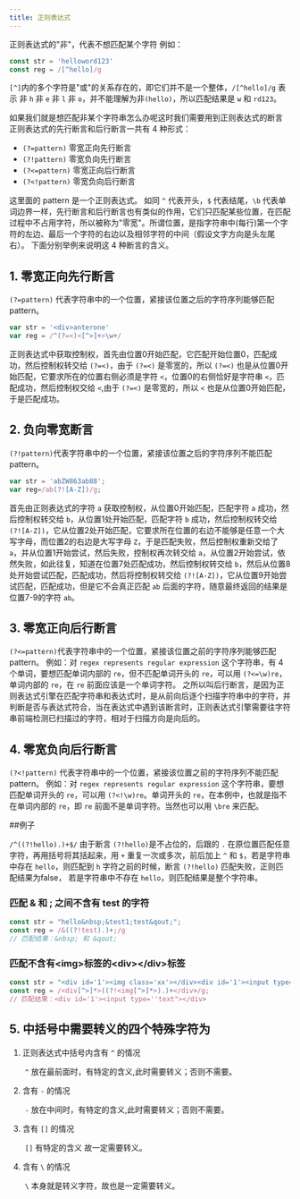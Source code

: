 ```yaml
---
title: 正则表达式
---
```


正则表达式的"非"，代表不想匹配某个字符
例如：
```javascript
const str = 'helloword123'
const reg = /[^hello]/g
```
 `[^]`内的多个字符是"或"的关系存在的，即它们并不是一个整体，`/[^hello]/g` 表示 非 `h` 非 `e` 非 `l` 非 `o`，并不能理解为非`(hello)`，所以匹配结果是 `w` 和 `rd123`。

如果我们就是想匹配非某个字符串怎么办呢这时我们需要用到正则表达式的断言
正则表达式的先行断言和后行断言一共有 4 种形式：
* `(?=pattern)` 零宽正向先行断言
* `(?!pattern)` 零宽负向先行断言
* `(?<=pattern)` 零宽正向后行断言
* `(?<!pattern)` 零宽负向后行断言

这里面的 pattern 是一个正则表达式。
如同 `^` 代表开头，`$` 代表结尾，`\b` 代表单词边界一样，先行断言和后行断言也有类似的作用，它们只匹配某些位置，在匹配过程中不占用字符，所以被称为"零宽"。所谓位置，是指字符串中(每行)第一个字符的左边、最后一个字符的右边以及相邻字符的中间（假设文字方向是头左尾右）。
下面分别举例来说明这 4 种断言的含义。

## 1. 零宽正向先行断言
`(?=pattern)` 代表字符串中的一个位置，紧接该位置之后的字符序列能够匹配 pattern。

```javascript
var str = '<div>anterone'
var reg = /^(?=<)<[^>]+>\w+/
```

<RenderImg src="../../img/javascript/Kdivantzone.png" width="200px"/>

正则表达式中获取控制权，首先由位置0开始匹配，它匹配开始位置0，匹配成功，然后控制权转交给 `(?=<)`，由于 `(?=<)` 是零宽的，所以 `(?=<)` 也是从位置0开始匹配，它要求所在的位置右侧必须是字符 `<`，位置0的右侧恰好是字符串 `<`，匹配成功，然后控制权交给 `<`,由于 `(?=<)` 是零宽的，所以 `<` 也是从位置0开始匹配，于是匹配成功。

## 2. 负向零宽断言
`(?!pattern)`代表字符串中的一个位置，紧接该位置之后的字符序列不能匹配 pattern。
```javascript
var str = 'abZW863ab88';
var reg=/ab(?![A-Z])/g;
```
<RenderImg src="../../img/javascript/abZW863ab88.png" width="200px"/>

首先由正则表达式的字符 `a` 获取控制权，从位置0开始匹配，匹配字符 `a` 成功，然后控制权转交给 `b`，从位置1处开始匹配，匹配字符 `b` 成功，然后控制权转交给 `(?![A-Z])`，它从位置2处开始匹配，它要求所在位置的右边不能够是任意一个大写字母，而位置2的右边是大写字母  `Z`，于是匹配失败，然后控制权重新交给了 `a`，并从位置1开始尝试，然后失败，控制权再次转交给 `a`，从位置2开始尝试，依然失败，如此往复，知道在位置7处匹配成功，然后控制权转交给 `b`，然后从位置8处开始尝试匹配，匹配成功，然后将控制权转交给 `(?![A-Z])`，它从位置9开始尝试匹配，匹配成功，但是它不会真正匹配 `ab` 后面的字符，随意最终返回的结果是位置7-9的字符 `ab`。

## 3. 零宽正向后行断言
`(?<=pattern)`代表字符串中的一个位置，紧接该位置之前的字符序列能够匹配 pattern。
例如：对 `regex represents regular expression` 这个字符串，有 4 个单词，要想匹配单词内部的 `re`，但不匹配单词开头的 `re`，可以用 `(?<=\w)re`，单词内部的 `re`，在 `re` 前面应该是一个单词字符。
之所以叫后行断言，是因为正则表达式引擎在匹配字符串和表达式时，是从前向后逐个扫描字符串中的字符，并判断是否与表达式符合，当在表达式中遇到该断言时，正则表达式引擎需要往字符串前端检测已扫描过的字符，相对于扫描方向是向后的。

## 4. 零宽负向后行断言
`(?<!pattern)` 代表字符串中的一个位置，紧接该位置之前的字符序列不能匹配 pattern。
例如：对 `regex represents regular expression` 这个字符串，要想匹配单词开头的 `re`，可以用 `(?<!\w)re`。单词开头的 `re`，在本例中，也就是指不在单词内部的 `re`，即 `re` 前面不是单词字符。当然也可以用 `\bre` 来匹配。



##例子

`/^((?!hello).)+$/`
由于断言 `(?!hello)`是不占位的，后跟的 `.` 在原位置匹配任意字符，再用括号将其括起来，用 `+` 重复一次或多次，前后加上 `^` 和 `$`，若是字符串中存在 `hello`，则匹配到 `h` 字符之前的时候，断言 `(?!hello)` 匹配失败，正则匹配结果为false， 若是字符串中不存在 `hello`，则匹配结果是整个字符串。

### 匹配 & 和 ; 之间不含有 test 的字符
```javascript
const str = "hello&nbsp;&test1;test&qout;";
const reg = /&((?!test).)+;/g
// 匹配结果：&nbsp; 和 &qout;
```

### 匹配不含有&lt;img&gt;标签的&lt;div&gt;&lt;/div&gt;标签
```javascript
const str = "<div id='1'><img class='xx'></div><div id='1'><input type=''text"></div>";
const reg = /<div[^>]*>((?!<img[^>]*>).)+</div>/g;
// 匹配结果：<div id='1'><input type=''text"></div>
```

## 5. 中括号中需要转义的四个特殊字符为

<RenderImg
  src="../../img/javascript/regexp.png"
  width="600px"/>

1. 正则表达式中括号内含有 `^` 的情况

  `^` 放在最前面时，有特定的含义,此时需要转义；否则不需要。

2. 含有 `-` 的情况

  `-` 放在中间时，有特定的含义,此时需要转义；否则不需要。

3. 含有 `[]` 的情况

  `[]` 有特定的含义 故一定需要转义。

4. 含有 `\` 的情况

  `\` 本身就是转义字符，故也是一定需要转义。

